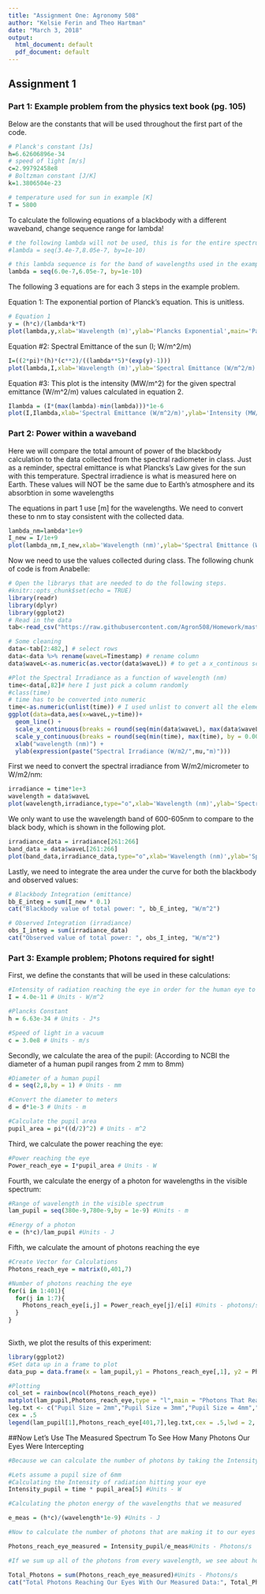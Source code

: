 ```yaml
---
title: "Assignment One: Agronomy 508"
author: "Kelsie Ferin and Theo Hartman"
date: "March 3, 2018"
output:
  html_document: default
  pdf_document: default
---
```



## Assignment 1 

### Part 1: Example problem from the physics text book (pg. 105)

Below are the constants that will be used throughout the first part of the code.
```r
# Planck's constant [Js]
h=6.62606896e-34
# speed of light [m/s]
c=2.99792458e8 
# Boltzman constant [J/K]
k=1.3806504e-23 

# temperature used for sun in example [K]
T = 5800
```

To calculate the following equations of a blackbody with a different waveband, change sequence range for lambda!
```r
# the following lambda will not be used, this is for the entire spectrum of visible light
#lambda = seq(3.4e-7,8.05e-7, by=1e-10)

# this lambda sequence is for the band of wavelengths used in the example problem [m]
lambda = seq(6.0e-7,6.05e-7, by=1e-10)
```

The following 3 equations are for each 3 steps in the example problem. 

Equation 1: The exponential portion of Planck's equation. This is unitless.
```r
# Equation 1
y = (h*c)/(lambda*k*T)
plot(lambda,y,xlab='Wavelength (m)',ylab='Plancks Exponential',main='Part #1: Equation 1')
```

Equation #2: Spectral Emittance of the sun (I; W/m^2/m)
```r
I=((2*pi)*(h)*(c**2)/((lambda**5)*(exp(y)-1)))
plot(lambda,I,xlab='Wavelength (m)',ylab='Spectral Emittance (W/m^2/m)',main='Part #1: Equation 2')
```

Equation #3: This plot is the intensity (MW/m^2) for the given spectral emittance (W/m^2/m) values calculated in equation 2.
```r
Ilambda = (I*(max(lambda)-min(lambda)))*1e-6
plot(I,Ilambda,xlab='Spectral Emittance (W/m^2/m)',ylab='Intensity (MW/m^2)',main='Part #1: Equation 3')
```

### Part 2: Power within a waveband
Here we will compare the total amount of power of the blackbody calculation to the data collected from the spectral radiometer in class. 
Just as a reminder, spectral emittance is what Plancks's Law gives for the sun with this temperature. Spectral irradience is what is measured here on Earth. These values will NOT be the same due to Earth's atmosphere and its absorbtion in some wavelengths

The equations in part 1 use [m] for the wavelengths. We need to convert these to nm to stay consistent with the collected data. 
```r
lambda_nm=lambda*1e+9
I_new = I/1e+9
plot(lambda_nm,I_new,xlab='Wavelength (nm)',ylab='Spectral Emittance (W/m^2/nm)',main='Part #2: Equation 1')
```

Now we need to use the values collected during class. The following chunk of code is from Anabelle:

```r
# Open the librarys that are needed to do the following steps. 
#knitr::opts_chunk$set(echo = TRUE)
library(readr)
library(dplyr)
library(ggplot2)
# Read in the data
tab<-read_csv("https://raw.githubusercontent.com/Agron508/Homework/master/SS-110_1010_12918noon.csv")
```

```r
# Some cleaning
data<-tab[2:482,] # select rows
data<-data %>% rename(waveL=Timestamp) # rename column 
data$waveL<-as.numeric(as.vector(data$waveL)) # to get a x_continous scale, data need to be numeric not factor

#Plot the Spectral Irradiance as a function of wavelength (nm)
time<-data[,82]# here I just pick a column randomly
#class(time)
# time has to be converted into numeric 
time<-as.numeric(unlist(time)) # I used unlist to convert all the element to a single numeric vector
ggplot(data=data,aes(x=waveL,y=time))+
  geom_line() +
  scale_x_continuous(breaks = round(seq(min(data$waveL), max(data$waveL), by = 100),1)) +
  scale_y_continuous(breaks = round(seq(min(time), max(time), by = 0.005),1)) +
  xlab("wavelength (nm)") +
  ylab(expression(paste("Spectral Irradiance (W/m2/",mu,"m)")))
```


First we need to convert the spectral irradiance from W/m2/micrometer to W/m2/nm:
```r
irradiance = time*1e+3
wavelength = data$waveL
plot(wavelength,irradiance,type="o",xlab='Wavelength (nm)',ylab='Spectral Irradiance (W/m^2/nm)',main='Part #2: Collected Data')
```

We only want to use the wavelength band  of 600-605nm to compare to the black body, which is shown in the following plot. 
```r
irradiance_data = irradiance[261:266]
band_data = data$waveL[261:266]
plot(band_data,irradiance_data,type="o",xlab='Wavelength (nm)',ylab='Spectral Irradiance (W/m^2/nm)',main='Part #2: Collected Data')
```

Lastly, we need to integrate the area under the curve for both the blackbody and observed values:
```r
# Blackbody Integration (emittance)
bb_E_integ = sum(I_new * 0.1)
cat("Blackbody value of total power: ", bb_E_integ, "W/m^2")
```
```r
# Observed Integration (irradiance)
obs_I_integ = sum(irradiance_data)
cat("Observed value of total power: ", obs_I_integ, "W/m^2")

```

### Part 3: Example problem; Photons required for sight!

First, we define the constants that will be used in these calculations:
```r
#Intensity of radiation reaching the eye in order for the human eye to percieve light.
I = 4.0e-11 # Units - W/m^2

#Plancks Constant 
h = 6.63e-34 # Units - J*s

#Speed of light in a vacuum
c = 3.0e8 # Units - m/s
```
Secondly, we calculate the area of the pupil:
(According to NCBI the diameter of a human pupil ranges from 2 mm to 8mm)

```r

#Diameter of a human pupil
d = seq(2,8,by = 1) # Units - mm

#Convert the diameter to meters
d = d*1e-3 # Units - m 

#Calculate the pupil area
pupil_area = pi*((d/2)^2) # Units - m^2


```

Third, we calculate the power reaching the eye:

```r

#Power reaching the eye
Power_reach_eye = I*pupil_area # Units - W
```
Fourth, we calculate the energy of a photon for wavelengths in the visible spectrum:

```r

#Range of wavelength in the visible spectrum
lam_pupil = seq(380e-9,780e-9,by = 1e-9) #Units - m

#Energy of a photon
e = (h*c)/lam_pupil #Units - J

```
Fifth, we calculate the amount of photons reaching the eye
```r

#Create Vector for Calculations
Photons_reach_eye = matrix(0,401,7)

#Number of photons reaching the eye
for(i in 1:401){
  for(j in 1:7){
    Photons_reach_eye[i,j] = Power_reach_eye[j]/e[i] #Units - photons/s
  }
}
  

```
Sixth, we plot the results of this experiment:

```r
library(ggplot2)
#Set data up in a frame to plot
data_pup = data.frame(x = lam_pupil,y1 = Photons_reach_eye[,1], y2 = Photons_reach_eye[,2], y3 = Photons_reach_eye[,3], y4 = Photons_reach_eye[,4], y5 = Photons_reach_eye[,5], y6 = Photons_reach_eye[,6], y7 = Photons_reach_eye[,7])

#Plotting 
col_set = rainbow(ncol(Photons_reach_eye))
matplot(lam_pupil,Photons_reach_eye,type = "l",main = "Photons That Reach The Human Eye at Different Wavelengths with Different Pupil Sizes",cex.main = .8,xlab = "Wavelength (m)",ylab = "Number of Photons",lty = "solid", lwd = "2",col = col_set)
leg.txt <- c("Pupil Size = 2mm","Pupil Size = 3mm","Pupil Size = 4mm","Pupil Size = 5mm","Pupil Size = 6mm","Pupil Size = 7mm","Pupil Size = 8mm")
cex = .5
legend(lam_pupil[1],Photons_reach_eye[401,7],leg.txt,cex = .5,lwd = 2, col = col_set)
```

##Now Let's Use The Measured Spectrum To See How Many Photons Our Eyes Were Intercepting

```r
#Because we can calculate the number of photons by taking the Intensity of the Radiation in our pupil divided by the energy of a photon at that wavelength, we can take the intensity measured divided by the power at that wavelength and come up with a total number of photons!

#Lets assume a pupil size of 6mm
#Calculating the Intensity of radiation hitting your eye
Intensity_pupil = time * pupil_area[5] #Units - W

#Calculating the photon energy of the wavelengths that we measured

e_meas = (h*c)/(wavelength*1e-9) #Units - J

#Now to calculate the number of photons that are making it to our eyes

Photons_reach_eye_measured = Intensity_pupil/e_meas#Units - Photons/s

#If we sum up all of the photons from every wavelength, we see about how many photons per second are hitting our eyes

Total_Photons = sum(Photons_reach_eye_measured)#Units - Photons/s
cat("Total Photons Reaching Our Eyes With Our Measured Data:", Total_Photons," Photons/s")

```







